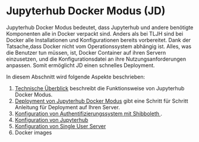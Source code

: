 # Jupyterhub Docker Modus (JD)

Jupyterhub Docker Modus bedeutet, dass Jupyterhub und andere benötigte Komponenten alle in Docker verpackt sind. 
Anders als bei TLJH sind bei Docker alle Installationen und Konfigurationen bereits vorbereitet. 
Dank der Tatsache,dass Docker nicht vom Operationssystem abhängig ist.
Alles, was die Benutzer tun müssen, ist, Docker Container auf ihren Servern einzusetzen, und die Konfigurationsdatei an ihre Nutzungsanforderungen anpassen.
Somit ermöglicht JD einen schnelles Deployment.

In diesem Abschnitt wird folgende Aspekte beschrieben:

1. [Technische Überblick](/Jupyter_Docker/Technische_Überblick) beschreibt die Funktionsweise von Jupyterhub Docker Modus.
2. [Deployment von Jupyterhub Docker Modus](/Jupyter_Docker/Deploy) gibt eine Schritt für Schritt Anleitung für Deployment auf Ihren Server.
3. [Konfiguration von Authentifizierungssystem mit Shibboleth ](/Jupyter_Docker/Shibboleth).
4. [Konfiguration von Jupyterhub](/Jupyter_Docker/Hub)
5. [Konfiguration von Single User Server](/Jupyter_Docker/Lab)
6. Docker images